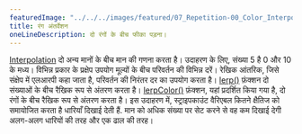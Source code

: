 ---
featuredImage: "../../../images/featured/07_Repetition-00_Color_Interpolation-thumbnail.png"
title: रंग अंतर्वेशन
oneLineDescription: दो रंगों के बीच फीका पड़ना।
---

<a href="https://developer.mozilla.org/en-US/docs/Glossary/Interpolation" target="_blank">Interpolation</a>
दो अन्य मानों के बीच मान की गणना करता है। उदाहरण के लिए, संख्या 5 है
0 और 10 के मध्य। विभिन्न प्रकार के प्रक्षेप उपयोग
मूल्यों के बीच परिवर्तन की विभिन्न दरें। रेखिक आंतरिक,
जिसे संक्षेप में एलआरपी कहा जाता है, परिवर्तन की निरंतर दर का उपयोग करता है।
<a href='https://p5js.org/reference/#/p5/lerp' target='_blank'>lerp()</a>
फ़ंक्शन दो संख्याओं के बीच रैखिक रूप से अंतरण करता है।
<a href='https://p5js.org/reference/#/p5/lerpColor' target='_blank'>lerpColor()</a>
फ़ंक्शन, यहां प्रदर्शित किया गया है, दो रंगों के बीच रैखिक रूप से अंतरण करता है।
इस उदाहरण में, स्ट्राइपकाउंट वैरिएबल कितने क्षैतिज को समायोजित करता है
धारियाँ दिखाई देती हैं. मान को अधिक संख्या पर सेट करने से वह कम दिखाई देगी
अलग-अलग धारियों की तरह और एक ढाल की तरह।